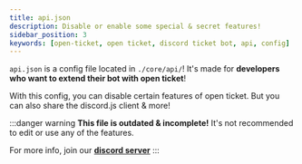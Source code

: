 ```yaml
---
title: api.json
description: Disable or enable some special & secret features!
sidebar_position: 3
keywords: [open-ticket, open ticket, discord ticket bot, api, config]
---
```


`api.json` is a config file located in `./core/api/`! It's made for <ColorText color="blue">**developers who want to extend their bot with open ticket**</ColorText>!

With this config, you can disable certain features of open ticket. But you can also share the discord.js client & more!

:::danger warning
**This file is outdated & incomplete!** It's not recommended to edit or use any of the features.

For more info, join our **[discord server](https://discord.dj-dj.be)**
:::